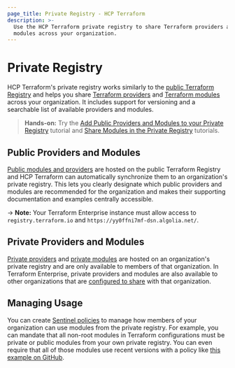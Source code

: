 ```yaml
---
page_title: Private Registry - HCP Terraform
description: >-
  Use the HCP Terraform private registry to share Terraform providers and
  modules across your organization.
---
```


# Private Registry

HCP Terraform's private registry works similarly to the [public Terraform Registry](/terraform/registry) and helps you share [Terraform providers](/terraform/language/providers) and [Terraform modules](/terraform/language/modules) across your organization. It includes support for versioning and a searchable list of available providers and modules.

> **Hands-on:** Try the [Add Public Providers and Modules to your Private Registry](/terraform/tutorials/modules/private-registry-add) tutorial and [Share Modules in the Private Registry](/terraform/tutorials/modules/module-private-registry-share) tutorials.

## Public Providers and Modules

[Public modules and providers](/terraform/cloud-docs/registry/add) are hosted on the public Terraform Registry and HCP Terraform can automatically synchronize them to an organization's private registry. This lets you clearly designate which public providers and modules are recommended for the organization and makes their supporting documentation and examples centrally accessible.

-> **Note:** Your Terraform Enterprise instance must allow access to `registry.terraform.io` and `https://yy0ffni7mf-dsn.algolia.net/`.

## Private Providers and Modules

[Private providers](/terraform/cloud-docs/registry/publish-providers) and [private modules](/terraform/cloud-docs/registry/publish-modules) are hosted on an organization's private registry and are only available to members of that organization. In Terraform Enterprise, private providers and modules are also available to other organizations that are [configured to share](/terraform/enterprise/admin/application/registry-sharing) with that organization.


## Managing Usage

You can create [Sentinel policies](/terraform/cloud-docs/policy-enforcement) to manage how members of your organization can use modules from the private registry. For example, you can mandate that all non-root modules in Terraform configurations must be private or public modules from your own private registry. You can even require that all of those modules use recent versions with a policy like [this example on GitHub](https://github.com/hashicorp/terraform-guides/blob/master/governance/third-generation/cloud-agnostic/http-examples/use-recent-versions-from-pmr.sentinel).
